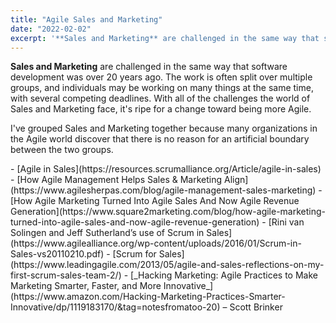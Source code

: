 ```yaml
---
title: "Agile Sales and Marketing"
date: "2022-02-02"
excerpt: '**Sales and Marketing** are challenged in the same way that software development was over'
---
```


**Sales and Marketing** are challenged in the same way that software development was over 20 years ago. The work is often split over multiple groups, and individuals may be working on many things at the same time, with several competing deadlines. With all of the challenges the world of Sales and Marketing face, it's ripe for a change toward being more Agile.

I've grouped Sales and Marketing together because many organizations in the Agile world discover that there is no reason for an artificial boundary between the two groups.

<HighlightBox heading="Resource Links" variant="resourceLinks">
- [Agile in Sales](https://resources.scrumalliance.org/Article/agile-in-sales)
- [How Agile Management Helps Sales & Marketing Align](https://www.agilesherpas.com/blog/agile-management-sales-marketing)
- [How Agile Marketing Turned Into Agile Sales And Now Agile Revenue Generation](https://www.square2marketing.com/blog/how-agile-marketing-turned-into-agile-sales-and-now-agile-revenue-generation)
- [Rini van Solingen and Jeff Sutherland’s use of Scrum in Sales](https://www.agilealliance.org/wp-content/uploads/2016/01/Scrum-in-Sales-vs20110210.pdf)
- [Scrum for Sales](https://www.leadingagile.com/2013/05/agile-and-sales-reflections-on-my-first-scrum-sales-team-2/)
</HighlightBox>

<HighlightBox heading="Related Books" variant="relatedBooks">
- [_Hacking Marketing: Agile Practices to Make Marketing Smarter, Faster, and More Innovative_](https://www.amazon.com/Hacking-Marketing-Practices-Smarter-Innovative/dp/1119183170/&tag=notesfromatoo-20) – Scott Brinker
</HighlightBox>
